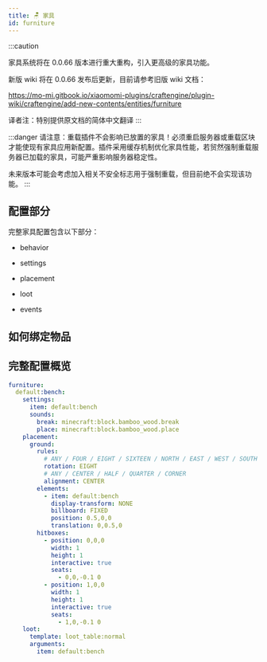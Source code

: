 ```yaml
---
title: 🪑 家具
id: furniture
---
```



:::caution

家具系统将在 0.0.66 版本进行重大重构，引入更高级的家具功能。

新版 wiki 将在 0.0.66 发布后更新，目前请参考旧版 wiki 文档：

https://mo-mi.gitbook.io/xiaomomi-plugins/craftengine/plugin-wiki/craftengine/add-new-contents/entities/furniture

译者注：特别提供原文档的简体中文翻译
:::


:::danger
请注意：重载插件不会影响已放置的家具！必须重启服务器或重载区块才能使现有家具应用新配置。插件采用缓存机制优化家具性能，若贸然强制重载服务器已加载的家具，可能严重影响服务器稳定性。

未来版本可能会考虑加入相关不安全标志用于强制重载，但目前绝不会实现该功能。
:::

## 配置部分

完整家具配置包含以下部分：

* behavior

<UrlCard
    url="furniture/behaviors"
    title="🕹️ 家具行为"
    subtitle=" "
/>

* settings

<UrlCard
    url="furniture/settings"
    title="⚙️ 家具设置"
    subtitle=" "
/>

* placement

<UrlCard
    url="furniture/placement"
    title="📍 家具放置"
    subtitle=" "
/>

* loot

<UrlCard
    url="../reference/loot_table"
    title="🎲 战利品表"
    subtitle=" "
/>

* events

<UrlCard
    url="../reference/events"
    title="🪇 事件"
    subtitle=" "
/>

## 如何绑定物品

<UrlCard
    url="item/behaviors/furniture_item"
    title="🪑 家具物品"
    subtitle=" "
/>

## 完整配置概览

```yaml
furniture:
  default:bench:
    settings:
      item: default:bench
      sounds:
        break: minecraft:block.bamboo_wood.break
        place: minecraft:block.bamboo_wood.place
    placement:
      ground:
        rules:
          # ANY / FOUR / EIGHT / SIXTEEN / NORTH / EAST / WEST / SOUTH
          rotation: EIGHT
          # ANY / CENTER / HALF / QUARTER / CORNER
          alignment: CENTER
        elements:
          - item: default:bench
            display-transform: NONE
            billboard: FIXED
            position: 0.5,0,0
            translation: 0,0.5,0
        hitboxes:
          - position: 0,0,0
            width: 1
            height: 1
            interactive: true
            seats:
              - 0,0,-0.1 0
          - position: 1,0,0
            width: 1
            height: 1
            interactive: true
            seats:
              - 1,0,-0.1 0
    loot:
      template: loot_table:normal
      arguments:
        item: default:bench
```
